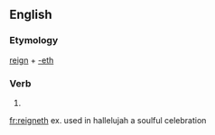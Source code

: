 ==English==

===Etymology===
[[reign]] + [[-eth]]

===Verb===
{{en-verb form}}

# {{archaic third-person singular of|reign}}

[[fr:reigneth]]
ex. used in hallelujah a soulful celebration